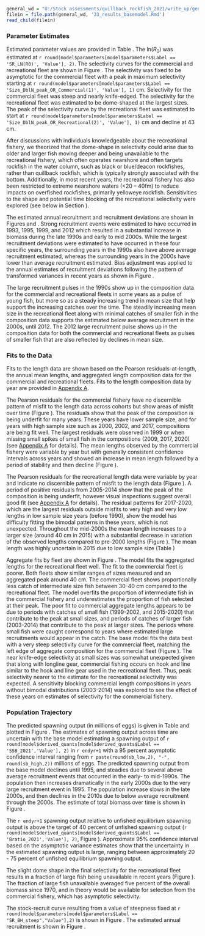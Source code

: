 <!-- Base Model Results -->

```r
general_wd = "U:/Stock assessments/quillback_rockfish_2021/write_up/general_text"
filein = file.path(general_wd, '33_results_basemodel.Rmd')
read_child(filein)
```

### Parameter Estimates

Estimated parameter values are provided in Table \ref{tab:params}. The ln($R_0$) was estimated at `r round(model$parameters[model$parameters$Label == 'SR_LN(R0)', 'Value'], 2)`. The selectivity curves for the commercial and recreational fleet are shown in Figure \ref{fig:selex}. The selectivity was fixed to be asymptotic for the commercial fleet with a peak in maximum selectivity starting at `r round(model$parameters[model$parameters$Label == 'Size_DblN_peak_OR_Commercial(1)', 'Value'], 1)` cm. Selectivity for the commercial fleet was steep and nearly knife-edged. The selectivity for the recreational fleet was estimated to be dome-shaped at the largest sizes. The peak of the selectivity curve by the recreational fleet was estimated to start at `r round(model$parameters[model$parameters$Label == 'Size_DblN_peak_OR_Recreational(2)', 'Value'], 1)` cm and decline at 43 cm. 

After discussions with individuals knowledgeable about the recreational fishery, we theorized that the dome-shape in selectivity could arise due to older and larger fish moving deeper and being unavailable to the recreational fishery, which often operates nearshore and often targets rockfish in the water column, such as black or blue/deacon rockfishes, rather than quillback rockfish, which is typically strongly associated with the bottom. Additionally, in most recent years, the recreational fishery has also been restricted to extreme nearshore waters (<20 – 40fm) to reduce impacts on overfished rockfishes, primarily yelloweye rockfish. Sensitivities to the shape and potential time blocking of the recreational selectivity were explored (see below in Section \ref{sensitivity-analyses}). 

The estimated annual recruitment and recruitment deviations are shown in Figures \ref{fig:recruits} and \ref{fig:rec-devs}. Strong recruitment events were estimated to have occurred in 1993, 1995, 1999, and 2012 which resulted in a substantial increase in biomass during the late 1990s and early to mid 2000s. While the largest recruitment deviations were estimated to have occurred in these four specific years, the surrounding years in the 1990s also have above average recruitment estimated, whereas the surrounding years in the 2000s have lower than average recruitment estimated. Bias adjustment was applied to the annual estimates of recruitment deviations following the pattern of transformed variances in recent years as shown in Figure \ref{fig:bias-adj}.

The large recruitment pulses in the 1990s show up in the composition data for the commercial and recreational fleets in some years as a pulse of young fish, but more so as a steady increasing trend in mean size that help support the increasing catches over the time. The steadily increasing mean size in the recreational fleet along with minimal catches of smaller fish in the composition data supports the estimated below average recruitment in the 2000s, until 2012. The 2012 large recruitment pulse shows up in the composition data for both the commercial and recreational fleets as pulses of smaller fish that are also reflected by declines in mean size. 

### Fits to the Data

Fits to the length data are shown based on the Pearson residuals-at-length, the annual mean lengths, and aggregated length composition data for the commercial and recreational fleets. Fits to the length composition data by year are provided in [Appendix A](#append_a).

The Pearson residuals for the commercial fishery have no discernible pattern of misfit to the length data across cohorts but show areas of misfit over time (Figure \ref{fig:com-pearson}). The residuals show that the peak of the composition is being underfit for many years. These years have lower sample size, and for years with high sample size such as 2000, 2002, and 2017, compositions are being fit well. The largest residuals were observed in 1999 or when missing small spikes of small fish in the compositions (2009, 2017, 2020) (see [Appendix A](#append_a) for details). The mean lengths observed by the commercial fishery were variable by year but with generally consistent confidence intervals across years and showed an increase in mean length followed by a period of stability and then decline (Figure \ref{fig:com-mean-len-fit}). 

The Pearson residuals for the recreational length data were variable by year and indicate no discernible pattern of misfit to the length data (Figure \ref{fig:rec-pearson}). A period of positive residuals from 2005-2014 show that the peak of the composition is being underfit, however visual inspections suggest overall good fit (see [Appendix A](#append_a) for details). The residual patterns for 2017-2020, which are the largest residuals outside misfits to very high and very low lengths in low sample size years (before 1990), show the model has difficulty fitting the bimodal patterns in these years, which is not unexpected. Throughout the mid-2000s the mean length increases to a larger size (around 40 cm in 2015) with a substantial decrease in variation of the observed lengths compared to pre-2000 lengths (Figure \ref{fig:rec-mean-len-fit}). The mean length was highly uncertain in 2015 due to low sample size (Table \ref{tab:len-samps}) 

Aggregate fits by fleet are shown in Figure \ref{fig:agg-len-fit}. The model fits the aggregated lengths for the recreational fleet well. The fit to the commercial fleet is poorer. Both fleets show similar ranges of sizes measured and an aggregated peak around 40 cm. The commercial fleet shows proportionally less catch of intermediate size fish between 30-40 cm compared to the recreational fleet. The model overfits the proportion of intermediate fish in the commercial fishery and underestimates the proportion of fish selected at their peak. The poor fit to commercial aggregate lengths appears to be due to periods with catches of small fish (1999-2002, and 2015-2020) that contribute to the peak at small sizes, and periods of catches of larger fish (2003-2014) that contribute to the peak at larger sizes. The periods where small fish were caught correspond to years where estimated large recruitments would appear in the catch. The base model fits the data best with a very steep selectivity curve for the commercial fleet, matching the left edge of aggregate composition for the commercial fleet (Figure \ref{fig:agg-len-fit}). The near knife-edge selectivity at small sizes was somewhat unexpected given that along with longline gear, commercial fishing occurs on hook and line similar to the hook and line gear used in the recreational fleet. Thus, peak selectivity nearer to the estimate for the recreational selectivity was expected. A sensitivity blocking commercial length compositions in years without bimodal distributions (2003-2014) was explored to see the effect of these years on estimates of selectivity for the commercial fishery.      
 

### Population Trajectory

The predicted spawning output (in millions of eggs) is given in Table \ref{tab:timeseries} and plotted in Figure \ref{fig:ssb}. The estimates of spawning output across time are uncertain with the base model estimating a spawning output of `r round(model$derived_quants[model$derived_quants$Label == 'SSB_2021','Value'], 2)` in `r endyr+1` with a 95 percent asymptotic confidence interval ranging from `r paste(round(sb_low,2), "-", round(sb_high,2))` millions of eggs. The predicted spawning output from the base model declines until 1995, and steadies due to several above average recruitment events that occurred in the early- to mid-1990s. The population then increases dramatically in the early 2000s due to the very large recruitment event in 1995. The population increase slows in the late 2000s, and then declines in the 2010s due to below average recruitment through the 2000s. The estimate of total biomass over time is shown in Figure \ref{fig:tot-bio}.

The `r endyr+1` spawning output relative to unfished equilibrium spawning output is above the target of 40 percent of unfished spawning output (`r round(model$derived_quants[model$derived_quants$Label == 'Bratio_2021','Value'], 2)`, Figure \ref{fig:depl}). Approximate 95% confidence interval based on the asymptotic variance estimates show that the uncertainty in the estimated spawning output is large, ranging between approximately 20 - 75 percent of unfished equilibrium spawning output.

The slight dome shape in the final selectivity for the recreational fleet results in a fraction of large fish being unavailable in recent years (Figure \ref{fig:unavail-bio}). The fraction of large fish unavailable averaged five percent of the overall biomass since 1970, and in theory would be available for selection from the commercial fishery, which has asymptotic selectivity.  

The stock-recruit curve resulting from a value of steepness fixed at `r round(model$parameters[model$parameters$Label == "SR_BH_steep","Value"],2)` is shown in Figure \ref{fig:bh-curve}. The estimated annual recruitment is shown in Figure \ref{fig:recruits}.

